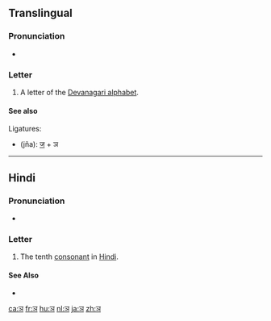 {{Devanagari character info|hex=091E|name=DEVANAGARI LETTER NYA|image=[[File:Deva-ञ-order.gif|100px]]|previous=झ|next=ट}}
==Translingual==
{{wikipedia|Nya (Indic)}}

===Pronunciation===
* {{IPA|/ɲə/|lang=mul}} {{qualifier|may vary by language}}

===Letter===
{{mul-Deva|ña}}

# A letter of the [[Devanagari alphabet]].

====See also====
Ligatures:
* {{l|mul|ज्ञ}} (jña): [[ज]] + ञ

----

==Hindi==

===Pronunciation===
* {{IPA|[ɲə]|lang=hi}}

===Letter===
{{head|hi|letter}}

# The tenth [[consonant]] in [[Hindi]].

====See Also====
* {{list:Devanagari script letters/hi}}

[[ca:ञ]]
[[fr:ञ]]
[[hu:ञ]]
[[nl:ञ]]
[[ja:ञ]]
[[zh:ञ]]
